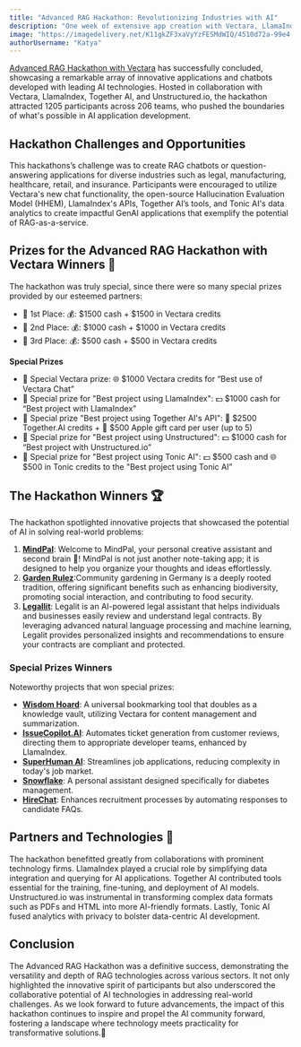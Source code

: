 ```yaml
---
title: "Advanced RAG Hackathon: Revolutionizing Industries with AI"
description: "One week of extensive app creation with Vectara, LlamaIndex, Tonic AI, Unstructured, and Together AI has concluded with some great results!"
image: "https://imagedelivery.net/K11gkZF3xaVyYzFESMdWIQ/4510d72a-99e4-4107-01a6-f2489e063e00/full"
authorUsername: "Katya"
---
```


[Advanced RAG Hackathon with Vectara](https://lablab.ai/event/advanced-rag-hackathon) has successfully concluded, showcasing a remarkable array of innovative applications and chatbots developed with leading AI technologies. Hosted in collaboration with Vectara, LlamaIndex, Together AI, and Unstructured.io, the hackathon attracted 1205 participants across 206 teams, who pushed the boundaries of what's possible in AI application development.

## Hackathon **Challenges and Opportunities**

This hackathons’s challenge was to create RAG chatbots or question-answering applications for diverse industries such as legal, manufacturing, healthcare, retail, and insurance. Participants were encouraged to utilize Vectara's new chat functionality, the open-source Hallucination Evaluation Model (HHEM), LlamaIndex's APIs, Together AI’s tools, and Tonic AI's data analytics to create impactful GenAI applications that exemplify the potential of RAG-as-a-service.


## **Prizes for the Advanced RAG Hackathon with Vectara Winners 🎁**

The hackathon was truly special, since there were so many special prizes provided by our esteemed partners:

- 🥇 1st Place: 💰: $1500 cash + $1500 in Vectara credits
- 🥈 2nd Place: 💰: $1000 cash + $1000 in Vectara credits
- 🥉 3rd Place: 💰: $500 cash + $500 in Vectara credits
  
  
**Special Prizes**  
  

- 🌟 Special Vectara prize: 🌐 $1000 Vectara credits for “Best use of Vectara Chat”
- 🌟 Special prize for "Best project using LlamaIndex": 💵 $1000 cash for “Best project with LlamaIndex”
- 🌟 Special prize "Best project using Together AI's API": 🤖 $2500 Together.AI credits + 🍏 $500 Apple gift card per user (up to 5)
- 🌟 Special prize for "Best project using Unstructured": 💵 $1000 cash for “Best project with Unstructured.io”
- 🌟 Special prize for "Best project using Tonic AI": 💵 $500 cash and 🌐 $500 in Tonic credits to the "Best project using Tonic AI”

## **The Hackathon Winners 🏆**

The hackathon spotlighted innovative projects that showcased the potential of AI in solving real-world problems:

1. **[MindPal](https://lablab.ai/event/advanced-rag-hackathon/puppeteers/mindpal-your-creative-brain)**: Welcome to MindPal, your personal creative assistant and second brain 🤖! MindPal is not just another note-taking app; it is designed to help you organize your thoughts and ideas effortlessly.
2. **[Garden Rulez](https://lablab.ai/event/advanced-rag-hackathon/garden-rulez/engaging-approach-to-community-gardening-and-ai)**:Community gardening in Germany is a deeply rooted tradition, offering significant benefits such as enhancing biodiversity, promoting social interaction, and contributing to food security. 
3. **[Legallit](https://lablab.ai/event/advanced-rag-hackathon/blazzbyte/legallit)**: Legalit is an AI-powered legal assistant that helps individuals and businesses easily review and understand legal contracts. By leveraging advanced natural language processing and machine learning, Legalit provides personalized insights and recommendations to ensure your contracts are compliant and protected.

### **Special Prizes Winners**

Noteworthy projects that won special prizes:

- **[Wisdom Hoard](https://lablab.ai/event/advanced-rag-hackathon/wisdom-hoard/wisdom-hoard)**: A universal bookmarking tool that doubles as a knowledge vault, utilizing Vectara for content management and summarization.
- **[IssueCopilot.AI](https://lablab.ai/event/advanced-rag-hackathon/elasticsearch/issuecopilot-ai)**: Automates ticket generation from customer reviews, directing them to appropriate developer teams, enhanced by LlamaIndex.
- **[SuperHuman AI](https://lablab.ai/event/advanced-rag-hackathon/infinity-wave-ai-solutions/super-human-ai)**: Streamlines job applications, reducing complexity in today's job market.
- **[Snowflake](https://lablab.ai/event/advanced-rag-hackathon/spacecats/snowflake)**: A personal assistant designed specifically for diabetes management.
- **[HireChat](https://lablab.ai/event/advanced-rag-hackathon/ai-powerhouse/hire-chat)**: Enhances recruitment processes by automating responses to candidate FAQs.

## **Partners and Technologies 🤝**

The hackathon benefitted greatly from collaborations with prominent technology firms. LlamaIndex played a crucial role by simplifying data integration and querying for AI applications. Together AI contributed tools essential for the training, fine-tuning, and deployment of AI models. Unstructured.io was instrumental in transforming complex data formats such as PDFs and HTML into more AI-friendly formats. Lastly, Tonic AI fused analytics with privacy to bolster data-centric AI development.

## **Conclusion**

The Advanced RAG Hackathon was a definitive success, demonstrating the versatility and depth of RAG technologies across various sectors. It not only highlighted the innovative spirit of participants but also underscored the collaborative potential of AI technologies in addressing real-world challenges. As we look forward to future advancements, the impact of this hackathon continues to inspire and propel the AI community forward, fostering a landscape where technology meets practicality for transformative solutions.🌟
